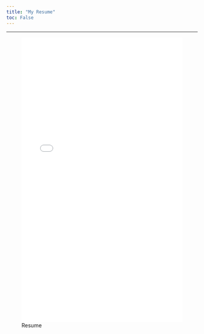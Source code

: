 ```yaml
---
title: "My Resume"
toc: False
---
```


------------------------------------------------------------------------

![Resume](docs/resumedoc/Ganie_Resume.pdf){fig-align="center" width="100%" height=750px}